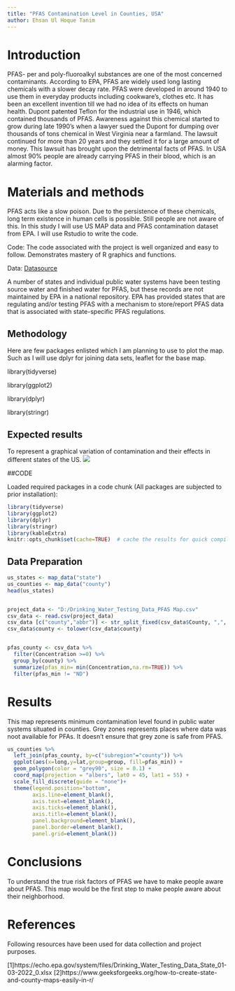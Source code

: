 ```yaml
---
title: "PFAS Contamination Level in Counties, USA"
author: Ehsan Ul Hoque Tanim
---
```


# Introduction

PFAS- per and poly-fluoroalkyl substances are one of the most concerned contaminants. According to EPA, PFAS are widely used long lasting chemicals with a slower decay rate. PFAS were developed in around 1940 to use them in everyday products including cookware’s, clothes etc. It has been an excellent invention till we had no idea of its effects on human health. Dupont patented Teflon for the industrial use in 1946, which contained thousands of PFAS. Awareness against this chemical started to grow during late 1990’s when a lawyer sued the Dupont for dumping over thousands of tons chemical in West Virginia near a farmland. The lawsuit continued for more than 20 years and they settled it for a large amount of money. This lawsuit has brought upon the detrimental facts of PFAS. In USA almost 90% people are already carrying PFAS in their blood, which is an alarming factor.

# Materials and methods

PFAS acts like a slow poison. Due to the persistence of these chemicals, long term existence in human cells is possible. Still people are not aware of this.  In this study I will use US MAP data and PFAS contamination dataset from EPA. I will use Rstudio to write the code.

Code: The code associated with the project is well organized and easy to follow. Demonstrates mastery of R graphics and functions.

Data: [Datasource](https://echo.epa.gov/system/files/Drinking_Water_Testing_Data_State_01-03-2022_0.xlsx)

A number of states and individual public water systems have been testing source water and finished water for PFAS, but these records are not maintained by EPA in a national repository. EPA has provided states that are regulating and/or testing PFAS with a mechanism to store/report PFAS data that is associated with state-specific PFAS regulations.

## Methodology

Here are few packages enlisted which I am planning to use to plot the map. Such as I will use dplyr for joining data sets, leaflet for the base map. 

library(tidyverse) 

library(ggplot2)

library(dplyr)

library(stringr)



## Expected results
To represent a graphical variation of contamination and their effects in different states of the US.
![](https://i0.wp.com/pfasproject.com/wp-content/uploads/2020/04/Joint_EWG_SSEHRI_map1-1.png?resize=816%2C9999&ssl=1)




##CODE

Loaded required packages in a code chunk (All packages are subjected to prior installation):

```r
library(tidyverse) 
library(ggplot2)
library(dplyr)
library(stringr)
library(kableExtra)
knitr::opts_chunk$set(cache=TRUE)  # cache the results for quick compiling
```

## Data Preparation
```r
us_states <- map_data("state")
us_counties <- map_data("county")
head(us_states)


project_data <- "D:/Drinking_Water_Testing_Data_PFAS Map.csv"
csv_data <- read.csv(project_data) 
csv_data [c("county","abbr")] <- str_split_fixed(csv_data$County, ",", 2)
csv_data$county <- tolower(csv_data$county)


pfas_county <- csv_data %>% 
  filter(Concentration >=0) %>%
  group_by(county) %>%
  summarize(pfas_min= min(Concentration,na.rm=TRUE)) %>%
  filter(pfas_min != "ND")
```

# Results

This map represents minimum contamination level found in public water systems situated in counties. Grey zones represents places where data was noot available for PFAs. It doesn't ensure that grey zone is safe from PFAS. 

```r
us_counties %>% 
  left_join(pfas_county, by=c("subregion"="county")) %>% 
  ggplot(aes(x=long,y=lat,group=group, fill=pfas_min)) +
  geom_polygon(color = "grey90", size = 0.1) +
  coord_map(projection = "albers", lat0 = 45, lat1 = 55) +
  scale_fill_discrete(guide = "none")+
  theme(legend.position="bottom",
        axis.line=element_blank(),
        axis.text=element_blank(),
        axis.ticks=element_blank(),
        axis.title=element_blank(),
        panel.background=element_blank(),
        panel.border=element_blank(),
        panel.grid=element_blank())
```


# Conclusions

To understand the true risk factors of PFAS we have to make people aware about PFAS. This map would be the first step to make people aware about their neighborhood. 

# References

Following resources have been used for data collection and project purposes.

[1]https://echo.epa.gov/system/files/Drinking_Water_Testing_Data_State_01-03-2022_0.xlsx
[2]https://www.geeksforgeeks.org/how-to-create-state-and-county-maps-easily-in-r/


